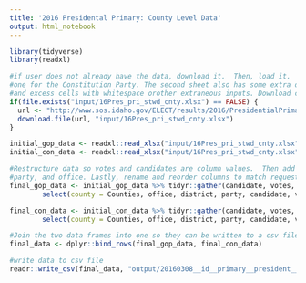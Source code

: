 ```yaml
---
title: '2016 Presidental Primary: County Level Data'
output: html_notebook
---
```


```r
library(tidyverse)
library(readxl)
```

```r
#if user does not already have the data, download it.  Then, load it.  Data is split into two sheets, one for the Republicans and 
#one for the Constitution Party. The second sheet also has some extra data that we will discard. We're using range to discard this data
#and excess cells with whitespace orother extraneous inputs. Download code recycled from restrellado's 2016 general election tidying.
if(file.exists("input/16Pres_pri_stwd_cnty.xlsx") == FALSE) {
  url <- "http://www.sos.idaho.gov/ELECT/results/2016/PresidentialPrimary/16Pres_pri_stwd_cnty.xlsx"
  download.file(url, "input/16Pres_pri_stwd_cnty.xlsx") 
}

initial_gop_data <- readxl::read_xlsx("input/16Pres_pri_stwd_cnty.xlsx", range = "President!A6:N50")
initial_con_data <- readxl::read_xlsx("input/16Pres_pri_stwd_cnty.xlsx", range = "Voting Stats!A6:D50")
```

```r
#Restructure data so votes and candidates are column values.  Then add columns for district ("" since all candidates are for national office),
#party, and office. Lastly, rename and reorder columns to match requested formatting.
final_gop_data <- initial_gop_data %>% tidyr::gather(candidate, votes, -Counties) %>% mutate(district = "", party = "Republican", office = "President") %>% 
        select(county = Counties, office, district, party, candidate, votes)

final_con_data <- initial_con_data %>% tidyr::gather(candidate, votes, -Counties) %>% mutate(district = "", party = "Constitution", office = "President") %>% 
        select(county = Counties, office, district, party, candidate, votes)

#Join the two data frames into one so they can be written to a csv file.
final_data <- dplyr::bind_rows(final_gop_data, final_con_data)
```

```r
#write data to csv file
readr::write_csv(final_data, "output/20160308__id__primary__president__county.csv")
```